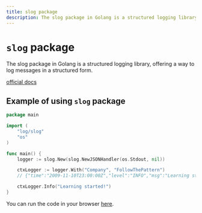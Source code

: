```yaml
---
title: slog package
description: The slog package in Golang is a structured logging library, offering a way to log messages in a structured form
---
```


# `slog` package 

The slog package in Golang is a structured logging library, offering a way to log messages in a structured form.

[official docs](https://go.dev/blog/slog)

## Example of using `slog` package

```go copy
package main

import (
	"log/slog"
	"os"
)

func main() {
	logger := slog.New(slog.NewJSONHandler(os.Stdout, nil))

	ctxLogger := logger.With("Company", "FollowThePattern")
	// {"time":"2009-11-10T23:00:00Z","level":"INFO","msg":"Learning started!","Company":"FollowThePattern"}

	ctxLogger.Info("Learning started!")
}
```

You can run the code in your browser [here](https://goplay.followthepattern.net/snippet/yKPM_hwIQPV).